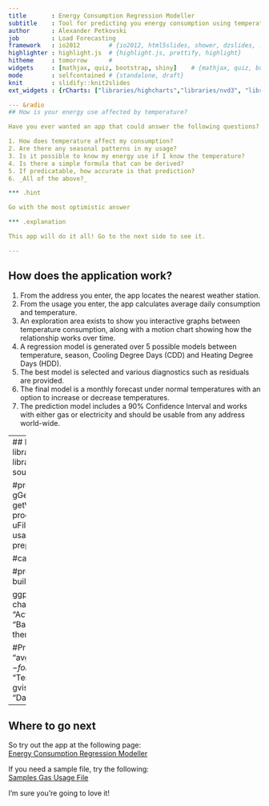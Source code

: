 ```yaml
---
title       : Energy Consumption Regression Modeller
subtitle    : Tool for predicting you energy consumption using temperature
author      : Alexander Petkovski
job         : Load Forecasting
framework   : io2012        # {io2012, html5slides, shower, dzslides, ...}
highlighter : highlight.js  # {highlight.js, prettify, highlight}
hitheme     : tomorrow      # 
widgets     : [mathjax, quiz, bootstrap, shiny]    # {mathjax, quiz, bootstrap}
mode        : selfcontained # {standalone, draft}
knit        : slidify::knit2slides
ext_widgets : {rCharts: ["libraries/highcharts","libraries/nvd3", "libraries/morris", "libraries/leaflet", "libraries/rickshaw"]}

--- &radio
## How is your energy use affected by temperature?

Have you ever wanted an app that could answer the following questions?

1. How does temperature affect my consumption?
2. Are there any seasonal patterns in my usage?
3. Is it possible to know my energy use if I know the temperature?
4. Is there a simple formula that can be derived?
5. If predicatable, how accurate is that prediction?
6. _All of the above?_

*** .hint 

Go with the most optimistic answer

*** .explanation 

This app will do it all! Go to the next side to see it.

---
```


## How does the application work?

1. From the address you enter, the app locates the nearest weather station.
2. From the usage you enter, the app calculates average daily consumption and 
temperature.
3. An exploration area exists to show you interactive graphs between temperature 
consumption, along with a motion chart showing how the relationship works over time.
3. A regression model is generated over 5 possible models between temperature, 
season, Cooling Degree Days (CDD) and Heating Degree Days (HDD).
4. The best model is selected and various diagnostics such as residuals are provided.
5. The final model is a monthly forecast under normal temperatures with an option 
to increase or decrease temperatures.
6. The prediction model includes a 90% Confidence Interval and works with either 
gas or electricity and should be usable from any address world-wide.

--- 
## Here is what the regression model looks like
```r
## A sample motion chart
```r
#load required libraries
library(lubridate)
library(quantmod)
library(RCurl)
library(RJSONIO)
require(rCharts)
library(zoo)
library(ggplot2)
library(sqldf)
library(reshape)
library(Rcpp)
library(googleVis)
source("C:/Users/Ekellan/git/DevelopingDataProducts/project/shiny/EnergyForecaster/helpers.R")

#prepare sample data
startDate <- ymd(20140101)
endDate <- ymd(20150927)
location <- gGeoCode("Mississauga")
closest <- findClosestStation(location, st, startDate, endDate)
files <- getWeather(closest, startDate, endDate)
weather <- loadWeather(files)
weather <- processWeather(weather)
dWeather <- dailyWeather(weather)
usages <- readUsageHistory(
                    uFilePath = "./data/GasUsages.csv",
                    uHeader = FALSE,
                    uSep = ',',
                    uQuote = ''
            )
usages <- usages[usages$end >= as.Date(startDate) & usages$start <= as.Date(endDate),]
dModel <- prepareModelData(usages, dWeather)

#calculate regression
regressionModel <- findBestRegression(dModel)

#prepare the plot data
dm <- dModel
bf <- regressionModel
predModel <- buildPredictionModel(dm, bf)

ggplot(predModel, aes(x=chartDate,y=fit)) + 
    geom_line(color = "blue") +
    geom_line(aes(x = chartDate, y = avgUsage), color = "red") +
    scale_colour_manual("", breaks = c("Backcast", "Actual"),
                        values = c("blue", "red")) +
    geom_errorbar(aes(ymax = upr, ymin = lwr)) +
    labs(title = "Backcast Model",
         x = "Date",
         y = "Average Daily Consumption",
         size = "Nitrogen") +
    theme_minimal(base_size = 12, base_family = "")
```

#Prepare model data
motionModel <- subset(dModel,
                  select = c("chartDate",
                             "usageDays",
                             "avgUsage",
                             "avgTemp",
                             "CDD",
                             "HDD",
                             "season"
                             ))
motionModel$year <- format(motionModel$chartDate, "%Y")
names(motionModel) <- c("Date",
                    "Days",
                    "Consumption",
                    "Temperature",
                    "CDD",
                    "HDD",
                    "Season",
                    "Year"
                    )
#Return the model
M1 <- gvisMotionChart(motionModel,
                   idvar = "Year",
                   timevar = "Date",
                   colorvar = "Season",
                   sizevar = "Days",
                   xvar = "Temperature",
                   yvar = "Consumption"
   )
print(M1, tag = 'chart')
```


--- 
## Where to go next

So try out the app at the following page:   
[Energy Consumption Regression Modeller](https://alexpet.shinyapps.io/EnergyForecaster)
   
If you need a sample file, try the following:   
[Samples Gas Usage File](https://raw.githubusercontent.com/alexpet/DevelopingDataProducts/master/project/shiny/GasUsages.csv)
   
I'm sure you're going to love it!

